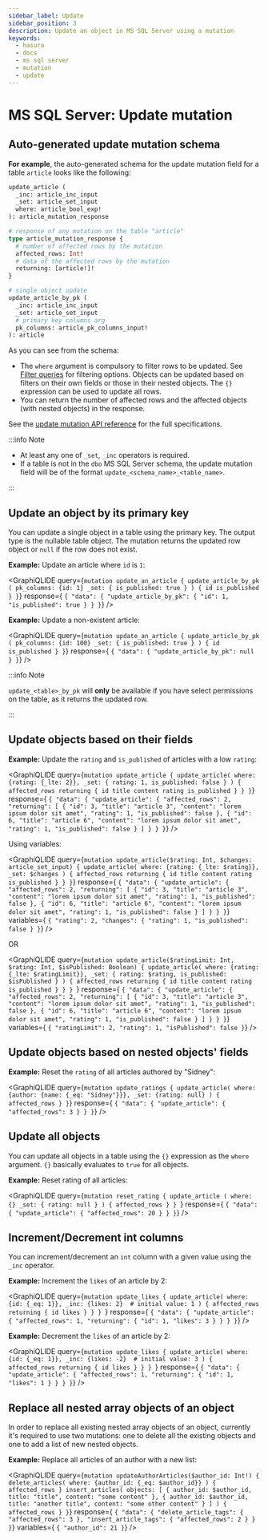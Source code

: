```yaml
---
sidebar_label: Update
sidebar_position: 3
description: Update an object in MS SQL Server using a mutation
keywords:
  - hasura
  - docs
  - ms sql server
  - mutation
  - update
---
```



# MS SQL Server: Update mutation

## Auto-generated update mutation schema

**For example**, the auto-generated schema for the update mutation field for a table `article` looks like the following:

```graphql
update_article (
  _inc: article_inc_input
  _set: article_set_input
  where: article_bool_exp!
): article_mutation_response

# response of any mutation on the table "article"
type article_mutation_response {
  # number of affected rows by the mutation
  affected_rows: Int!
  # data of the affected rows by the mutation
  returning: [article!]!
}

# single object update
update_article_by_pk (
  _inc: article_inc_input
  _set: article_set_input
  # primary key columns arg
  pk_columns: article_pk_columns_input!
): article
```

As you can see from the schema:

- The `where` argument is compulsory to filter rows to be updated.
  See [Filter queries](/graphql/core/databases/ms-sql-server/queries/query-filters.mdx) for filtering options.
  Objects can be updated based on filters on their own fields or those in their nested objects. The `{}` expression can be used to update all rows.
- You can return the number of affected rows and the affected objects (with nested objects) in the response.

See the [update mutation API reference](/graphql/core/api-reference/graphql-api/mutation.mdx#update-syntax) for the full specifications.


:::info Note

- At least any one of `_set`, `_inc` operators is required.
- If a table is not in the `dbo` MS SQL Server schema, the update mutation field will be of the format `update_<schema_name>_<table_name>`.

:::


## Update an object by its primary key

You can update a single object in a table using the primary key.
The output type is the nullable table object. The mutation returns the updated row object or `null` if the row does not exist.

**Example:** Update an article where `id` is `1`:

<GraphiQLIDE
query={`mutation update_an_article {
  update_article_by_pk (
    pk_columns: {id: 1}
    _set: { is_published: true }
  ) {
    id
    is_published
  }
}`}
response={
`{
  "data": {
    "update_article_by_pk": {
      "id": 1,
      "is_published": true
    }
  }
}`}
/>

**Example:** Update a non-existent article:

<GraphiQLIDE
query={`mutation update_an_article {
  update_article_by_pk (
    pk_columns: {id: 100}
    _set: { is_published: true }
  ) {
    id
    is_published
  }
}`}
response={
`{
  "data": {
    "update_article_by_pk": null
  }
}`}
/>


:::info Note

`update_<table>_by_pk` will **only** be available if you have select permissions on the table, as it returns the updated row.

:::

## Update objects based on their fields

**Example:** Update the `rating` and `is_published` of articles with a low `rating`:

<GraphiQLIDE
query={`mutation update_article {
  update_article(
    where: {rating: {_lte: 2}},
    _set: {
      rating: 1,
      is_published: false
    }
  ) {
    affected_rows
    returning {
      id
      title
      content
      rating
      is_published
    }
  }
}`}
response={
`{
  "data": {
    "update_article": {
      "affected_rows": 2,
      "returning": [
        {
          "id": 3,
          "title": "article 3",
          "content": "lorem ipsum dolor sit amet",
          "rating": 1,
          "is_published": false
        },
        {
          "id": 6,
          "title": "article 6",
          "content": "lorem ipsum dolor sit amet",
          "rating": 1,
          "is_published": false
        }
      ]
    }
  }
}`}
/>


Using variables:

<GraphiQLIDE
query={`mutation update_article($rating: Int, $changes: article_set_input) {
  update_article(
    where: {rating: {_lte: $rating}},
    _set: $changes
  ) {
    affected_rows
    returning {
      id
      title
      content
      rating
      is_published
    }
  }
}`}
response={
`{
  "data": {
    "update_article": {
      "affected_rows": 2,
      "returning": [
        {
          "id": 3,
          "title": "article 3",
          "content": "lorem ipsum dolor sit amet",
          "rating": 1,
          "is_published": false
        },
        {
          "id": 6,
          "title": "article 6",
          "content": "lorem ipsum dolor sit amet",
          "rating": 1,
          "is_published": false
        }
      ]
    }
  }
}`}
variables={
`{
  "rating": 2,
  "changes": {
    "rating": 1,
    "is_published": false
  }
}`}
/>

OR

<GraphiQLIDE
query={`mutation update_article($ratingLimit: Int, $rating: Int, $isPublished: Boolean) {
  update_article(
    where: {rating: {_lte: $ratingLimit}},
    _set: {
      rating: $rating,
      is_published: $isPublished
    }
  ) {
    affected_rows
    returning {
      id
      title
      content
      rating
      is_published
    }
  }
}
`}
response={
`{
  "data": {
    "update_article": {
      "affected_rows": 2,
      "returning": [
        {
          "id": 3,
          "title": "article 3",
          "content": "lorem ipsum dolor sit amet",
          "rating": 1,
          "is_published": false
        },
        {
          "id": 6,
          "title": "article 6",
          "content": "lorem ipsum dolor sit amet",
          "rating": 1,
          "is_published": false
        }
      ]
    }
  }
}`}
variables={
`{
  "ratingLimit": 2,
  "rating": 1,
  "isPublished": false
}`}
/>


## Update objects based on nested objects' fields

**Example:** Reset the `rating` of all articles authored by "Sidney":

<GraphiQLIDE
query={`mutation update_ratings {
  update_article(
    where: {author: {name: {_eq: "Sidney"}}},
    _set: {rating: null}
  ) {
    affected_rows
  }
}`}
response={
`{
  "data": {
    "update_article": {
      "affected_rows": 3
    }
  }
}`}
/>


## Update all objects

You can update all objects in a table using the `{}` expression as the `where` argument.
`{}` basically evaluates to `true` for all objects.

**Example:** Reset rating of all articles:

<GraphiQLIDE
query={`mutation reset_rating {
  update_article (
    where: {}
    _set: { rating: null }
  ) {
    affected_rows
  }
}
`}
response={
`{
  "data": {
    "update_article": {
      "affected_rows": 20
    }
  }
}`}
/>


## Increment/Decrement **int** columns

You can increment/decrement an `int` column with a given value using the `_inc` operator.

**Example:** Increment the `likes` of an article by 2:

<GraphiQLIDE
query={`mutation update_likes {
  update_article(
    where: {id: {_eq: 1}},
    _inc: {likes: 2}  # initial value: 1
  ) {
    affected_rows
    returning {
      id
      likes
    }
  }
}
`}
response={
`{
  "data": {
    "update_article": {
      "affected_rows": 1,
      "returning": {
        "id": 1,
        "likes": 3
      }
    }
  }
}`}
/>


**Example:** Decrement the `likes` of an article by 2:

<GraphiQLIDE
query={`mutation update_likes {
  update_article(
    where: {id: {_eq: 1}},
    _inc: {likes: -2}  # initial value: 3
  ) {
    affected_rows
    returning {
      id
      likes
    }
  }
}
`}
response={
`{
  "data": {
    "update_article": {
      "affected_rows": 1,
      "returning": {
        "id": 1,
        "likes": 1
      }
    }
  }
}`}
/>


## Replace all nested array objects of an object

In order to replace all existing nested array objects of an object,
currently it's required to use two mutations: one to delete all the
existing objects and one to add a list of new nested objects.

**Example:** Replace all articles of an author with a new list:

<GraphiQLIDE
query={`mutation updateAuthorArticles($author_id: Int!) {
  delete_articles(
    where: {author_id: {_eq: $author_id}}
  ) {
    affected_rows
  }
  insert_articles(
    objects: [
      {
        author_id: $author_id,
        title: "title",
        content: "some content"
      },
      {
        author_id: $author_id,
        title: "another title",
        content: "some other content"
      }
    ]
  ) {
    affected_rows
  }
}`}
response={
`{
  "data": {
    "delete_article_tags": {
      "affected_rows": 3
    },
    "insert_article_tags": {
      "affected_rows": 2
    }
  }
}`}
variables={
`{
  "author_id": 21
}`}
/>

